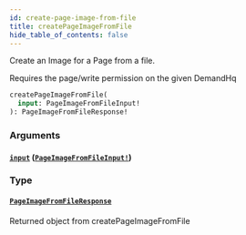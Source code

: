 ```yaml
---
id: create-page-image-from-file
title: createPageImageFromFile
hide_table_of_contents: false
---
```



Create an Image for a Page from a file.

Requires the page/write permission on the given DemandHq

```graphql
createPageImageFromFile(
  input: PageImageFromFileInput!
): PageImageFromFileResponse!
```


### Arguments

#### [`input`](#) ([`PageImageFromFileInput!`](/developers/demandhq-apis/demand-api/graphql/reference/inputs/page-image-from-file-input))




### Type

#### [`PageImageFromFileResponse`](/developers/demandhq-apis/demand-api/graphql/reference/objects/page-image-from-file-response)

Returned object from createPageImageFromFile




